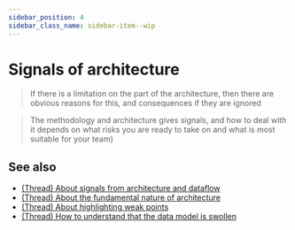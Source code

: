 ```yaml
---
sidebar_position: 4
sidebar_class_name: sidebar-item--wip
---
```



# Signals of architecture

<WIP ticket="194" />

> If there is a limitation on the part of the architecture, then there are obvious reasons for this, and consequences if they are ignored

> The methodology and architecture gives signals, and how to deal with it depends on what risks you are ready to take on and what is most suitable for your team)

## See also

- [(Thread) About signals from architecture and dataflow](https://t.me/feature_sliced/2070)
- [(Thread) About the fundamental nature of architecture](https://t.me/feature_sliced/2492)
- [(Thread) About highlighting weak points](https://t.me/feature_sliced/3979)
- [(Thread) How to understand that the data model is swollen](https://t.me/feature_sliced/4228)
